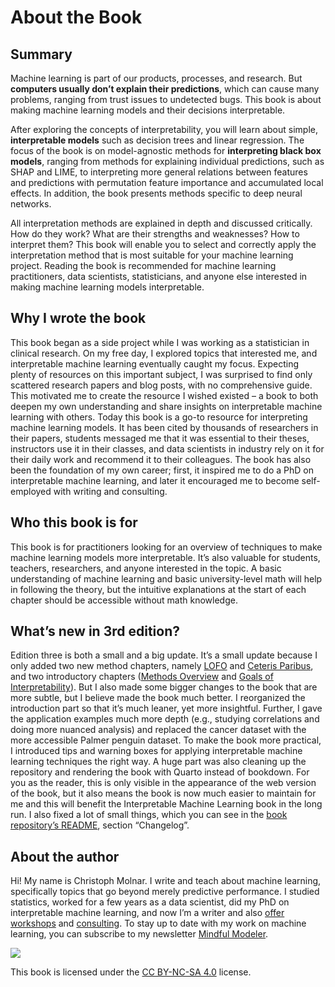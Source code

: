 # About the Book {-}

## Summary

Machine learning is part of our products, processes, and research.
But **computers usually don't explain their predictions**, which can cause many problems, ranging from trust issues to undetected bugs.
This book is about making machine learning models and their decisions interpretable.

After exploring the concepts of interpretability, you will learn about simple, **interpretable models** such as decision trees and linear regression.
The focus of the book is on model-agnostic methods for **interpreting black box models**, ranging from methods for explaining individual predictions, such as SHAP and LIME, to interpreting more general relations between features and predictions with permutation feature importance and accumulated local effects.
In addition, the book presents methods specific to deep neural networks.

All interpretation methods are explained in depth and discussed critically.
How do they work?
What are their strengths and weaknesses?
How to interpret them?
This book will enable you to select and correctly apply the interpretation method that is most suitable for your machine learning project.
Reading the book is recommended for machine learning practitioners, data scientists, statisticians, and anyone else interested in making machine learning models interpretable.

##  Why I wrote the book

<!-- high-level view of books journey -->
This book began as a side project while I was working as a statistician in clinical research.
On my free day, I explored topics that interested me, and interpretable machine learning eventually caught my focus.
Expecting plenty of resources on this important subject, I was surprised to find only scattered research papers and blog posts, with no comprehensive guide.
This motivated me to create the resource I wished existed -- a book to both deepen my own understanding and share insights on interpretable machine learning with others.
Today this book is a go-to resource for interpreting machine learning models.
It has been cited by thousands of researchers in their papers, students messaged me that it was essential to their theses, instructors use it in their classes, and data scientists in industry rely on it for their daily work and recommend it to their colleagues.
The book has also been the foundation of my own career; first, it inspired me to do a PhD on interpretable machine learning, and later it encouraged me to become self-employed with writing and consulting.

## Who this book is for

This book is for practitioners looking for an overview of techniques to make machine learning models more interpretable.
It’s also valuable for students, teachers, researchers, and anyone interested in the topic.
A basic understanding of machine learning and basic university-level math will help in following the theory, but the intuitive explanations at the start of each chapter should be accessible without math knowledge.

## What's new in 3rd edition?

Edition three is both a small and a big update.
It's a small update because I only added two new method chapters, namely [LOFO](#lofo) and [Ceteris Paribus](#ceteris-paribus), and two introductory chapters ([Methods Overview](#overview) and [Goals of Interpretability](#goals)).
But I also made some bigger changes to the book that are more subtle, but I believe made the book much better.
I reorganized the introduction part so that it's much leaner, yet more insightful.
Further, I gave the application examples much more depth (e.g., studying correlations and doing more nuanced analysis) and replaced the cancer dataset with the more accessible Palmer penguin dataset.
To make the book more practical, I introduced tips and warning boxes for applying interpretable machine learning techniques the right way.
A huge part was also cleaning up the repository and rendering the book with Quarto instead of bookdown.
For you as the reader, this is only visible in the appearance of the web version of the book, but it also means the book is now much easier to maintain for me and this will benefit the Interpretable Machine Learning book in the long run.
I also fixed a lot of small things, which you can see in the [book repository's README](https://github.com/christophM/interpretable-ml-book), section "Changelog".

## About the author

Hi!
My name is Christoph Molnar.
I write and teach about machine learning, specifically topics that go beyond merely predictive performance.
I studied statistics, worked for a few years as a data scientist, did my PhD on interpretable machine learning, and now I'm a writer and also [offer workshops](https://christophmolnar.com/workshops/) and [consulting](https://christophmolnar.com/consulting/).
To stay up to date with my work on machine learning, you can subscribe to my newsletter [Mindful Modeler](https://mindfulmodeler.substack.com/).


![](./images/by-nc-sa.jpg)

This book is licensed under the [CC BY-NC-SA 4.0](http://creativecommons.org/licenses/by-nc-sa/4.0/) license.

